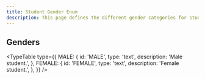 ```yaml
---
title: Student Gender Enum
description: This page defines the different gender categories for students.
---
```

## Genders

<TypeTable
  type={{
    MALE: {
      id: 'MALE',
      type: 'text',
      description: 'Male student.',
    },
    FEMALE: {
      id: 'FEMALE',
      type: 'text',
      description: 'Female student.',
    },
  }}
/>
